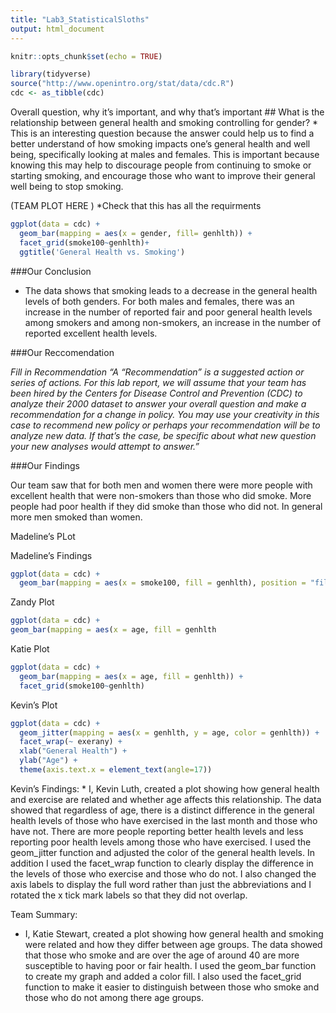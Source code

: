 ```yaml
---
title: "Lab3_StatisticalSloths"
output: html_document
---
```


```r
knitr::opts_chunk$set(echo = TRUE)
```
```r
library(tidyverse)
source("http://www.openintro.org/stat/data/cdc.R")
cdc <- as_tibble(cdc)
```

Overall question, why it’s important, and why that’s important
## What is the relationship between general health and smoking controlling for gender? 
* This is an interesting question because the answer could help us to find a better understand of how smoking impacts one's general health and well being, specifically looking at males and females. This is important because knowing this may help to discourage people from continuing to smoke or starting smoking, and encourage those who want to improve their general well being to stop smoking. 

(TEAM PLOT HERE ) *Check that this has all the requirments

```r
ggplot(data = cdc) +
  geom_bar(mapping = aes(x = gender, fill= genhlth)) +
  facet_grid(smoke100~genhlth)+
  ggtitle('General Health vs. Smoking')
```

###Our Conclusion

* The data shows that smoking leads to a decrease in the general health levels of both genders. For both males and females, there was an increase in the number of reported fair and poor general health levels among smokers and among non-smokers, an increase in the number of reported excellent health levels.

###Our Reccomendation 

*Fill in Recommendation "A “Recommendation” is a suggested action or series of actions. For this lab report, we will assume that your team has been hired by the Centers for Disease Control and Prevention (CDC) to analyze their 2000 dataset to answer your overall question and make a recommendation for a change in policy. You may use your creativity in this case to recommend new policy or perhaps your recommendation will be to analyze new data. If that’s the case, be specific about what new question your new analyses would attempt to answer."*

###Our Findings

Our team saw that for both men and women there were more people with excellent health that were non-smokers than those who did smoke. More people had poor health if they did smoke than those who did not. In general more men smoked than women.


Madeline's PLot

Madeline's Findings

```r
ggplot(data = cdc) + 
  geom_bar(mapping = aes(x = smoke100, fill = genhlth), position = "fill")
```

Zandy Plot 
```r
ggplot(data = cdc) +
geom_bar(mapping = aes(x = age, fill = genhlth
```

Katie Plot 

```r
ggplot(data = cdc) +
  geom_bar(mapping = aes(x = age, fill = genhlth)) +
  facet_grid(smoke100~genhlth)

```

Kevin's Plot 
```r
ggplot(data = cdc) + 
  geom_jitter(mapping = aes(x = genhlth, y = age, color = genhlth)) + 
  facet_wrap(~ exerany) + 
  xlab("General Health") + 
  ylab("Age") + 
  theme(axis.text.x = element_text(angle=17))
```
Kevin's Findings: 
* I, Kevin Luth, created a plot showing how general health and exercise are related and whether age affects this relationship. The data showed that regardless of age, there is a distinct difference in the general health levels of those who have exercised in the last month and those who have not. There are more people reporting better health levels and less reporting poor health levels among those who have exercised. I used the geom_jitter function and adjusted the color of the general health levels. In addition I used the facet_wrap function to clearly display the difference in the levels of those who exercise and those who do not. I also changed the axis labels to display the full word rather than just the abbreviations and I rotated the x tick mark labels so that they did not overlap.

Team Summary:

* I, Katie Stewart, created a plot showing how general health and smoking were related and how they differ between age groups. The data showed that those who smoke and are over the age of around 40 are more susceptible to having poor or fair health. I used the geom_bar function to create my graph and added a color fill. I also used the facet_grid function to make it easier to distinguish between those who smoke and those who do not among there age groups. 
